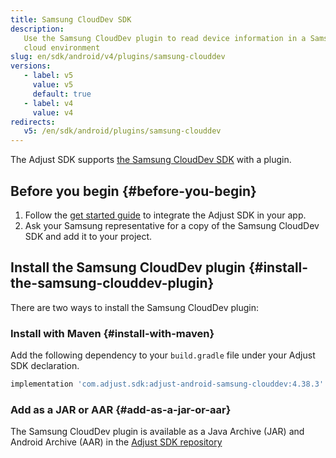 ```yaml
---
title: Samsung CloudDev SDK
description:
   Use the Samsung CloudDev plugin to read device information in a Samsung
   cloud environment
slug: en/sdk/android/v4/plugins/samsung-clouddev
versions:
   - label: v5
     value: v5
     default: true
   - label: v4
     value: v4
redirects:
   v5: /en/sdk/android/plugins/samsung-clouddev
---
```


The Adjust SDK supports [the Samsung CloudDev SDK](https://developer.samsung.com/instant-plays/samsung-clouddev-sdk/get-started.html) with a plugin.

## Before you begin {#before-you-begin}

1. Follow the [get started guide](/en/sdk/android) to integrate the Adjust SDK in your app.
2. Ask your Samsung representative for a copy of the Samsung CloudDev SDK and add it to your project.

## Install the Samsung CloudDev plugin {#install-the-samsung-clouddev-plugin}

There are two ways to install the Samsung CloudDev plugin:

### Install with Maven {#install-with-maven}

Add the following dependency to your `build.gradle` file under your Adjust SDK declaration.

<CodeBlock title="build.gradle">

```groovy
implementation 'com.adjust.sdk:adjust-android-samsung-clouddev:4.38.3'
```

</CodeBlock>

### Add as a JAR or AAR {#add-as-a-jar-or-aar}

The Samsung CloudDev plugin is available as a Java Archive (JAR) and Android Archive (AAR) in the [Adjust SDK repository](https://github.com/adjust/android_sdk/releases/latest)
